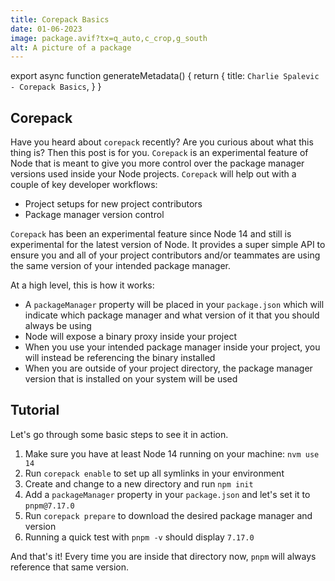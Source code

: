 ```yaml
---
title: Corepack Basics
date: 01-06-2023
image: package.avif?tx=q_auto,c_crop,g_south
alt: A picture of a package
---
```



export async function generateMetadata() {
  return {
    title: `Charlie Spalevic - Corepack Basics`,
  }
}

<BlogHeader title="Corepack Basics" date="01-06-2023" />

## Corepack

Have you heard about `corepack` recently? Are you curious about what this thing is? Then this post is for you. `Corepack` is an experimental feature of Node that is meant to give you more control over the package manager versions used inside your Node projects. `Corepack` will help out with a couple of key developer workflows:

- Project setups for new project contributors
- Package manager version control

`Corepack` has been an experimental feature since Node 14 and still is experimental for the latest version of Node. It provides a super simple API to ensure you and all of your project contributors and/or teammates are using the same version of your intended package manager.

At a high level, this is how it works:

- A `packageManager` property will be placed in your `package.json` which will indicate which package manager and what version of it that you should always be using
- Node will expose a binary proxy inside your project
- When you use your intended package manager inside your project, you will instead be referencing the binary installed
- When you are outside of your project directory, the package manager version that is installed on your system will be used

## Tutorial

Let's go through some basic steps to see it in action.

1. Make sure you have at least Node 14 running on your machine: `nvm use 14`
2. Run `corepack enable` to set up all symlinks in your environment
3. Create and change to a new directory and run `npm init`
4. Add a `packageManager` property in your `package.json` and let's set it to `pnpm@7.17.0`
5. Run `corepack prepare` to download the desired package manager and version
6. Running a quick test with `pnpm -v` should display `7.17.0`

And that's it! Every time you are inside that directory now, `pnpm` will always reference that same version.